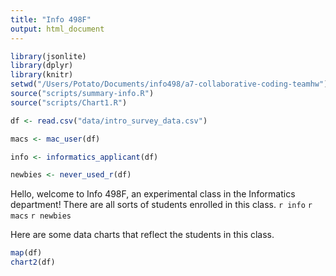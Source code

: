 ```yaml
---
title: "Info 498F"
output: html_document
---
```


```r
library(jsonlite)
library(dplyr)
library(knitr)
setwd("/Users/Potato/Documents/info498/a7-collaborative-coding-teamhw")
source("scripts/summary-info.R")
source("scripts/Chart1.R")

df <- read.csv("data/intro_survey_data.csv")

macs <- mac_user(df)

info <- informatics_applicant(df)

newbies <- never_used_r(df)

```

Hello, welcome to Info 498F, an experimental class in the Informatics department! There are all sorts of students enrolled in this class. `r info` `r macs` `r newbies`

Here are some data charts that reflect the students in this class.

```r
map(df)
chart2(df)

```

